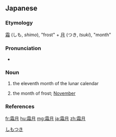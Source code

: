==Japanese==
{{ja-kanjitab|しも|つき|yomi=k}}

===Etymology===
[[霜]] (しも, ''shimo''), "frost" + [[月]] (つき, ''tsuki''), "month"

===Pronunciation===
* {{ja-pron|しもつき|y=k|acc=2|dev=3|acc_ref=NHK}}

===Noun===
{{ja-noun|しもつき}}

# {{lb|ja|archaic|sort=しもつき}} the eleventh month of the lunar calendar
# {{lb|ja|poetic|sort=しもつき}} the month of frost; [[November]]

===References===
<references/>

[[Category:ja:Traditional months|しもつき]]

[[fr:霜月]]
[[hu:霜月]]
[[mg:霜月]]
[[ja:霜月]]
[[zh:霜月]]